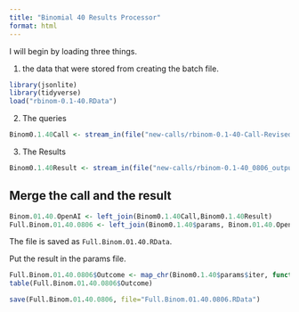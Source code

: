 ```yaml
---
title: "Binomial 40 Results Processor"
format: html
---
```


I will begin by loading three things.  

1. the data that were stored from creating the batch file.

```r
library(jsonlite)
library(tidyverse)
load("rbinom-0.1-40.RData")
```

2. The queries

```r
Binom0.1.40Call <- stream_in(file("new-calls/rbinom-0.1-40-Call-Revised-0806.jsonl"))
```

3. The Results

```r
Binom0.1.40Result <- stream_in(file("new-calls/rbinom-0.1-40_0806_output.jsonl"))
```

## Merge the call and the result

```r
Binom.01.40.OpenAI <- left_join(Binom0.1.40Call,Binom0.1.40Result)
Full.Binom.01.40.0806 <- left_join(Binom0.1.40$params, Binom.01.40.OpenAI)
```

The file is saved as `Full.Binom.01.40.RData`.

Put the result in the params file.

```r
Full.Binom.01.40.0806$Outcome <- map_chr(Binom0.1.40$params$iter, function(x) { unlist(Binom0.1.40Result$response$body$choices[[x]][[2]][2]) })
table(Full.Binom.01.40.0806$Outcome)
```

```r
save(Full.Binom.01.40.0806, file="Full.Binom.01.40.0806.RData")
```

